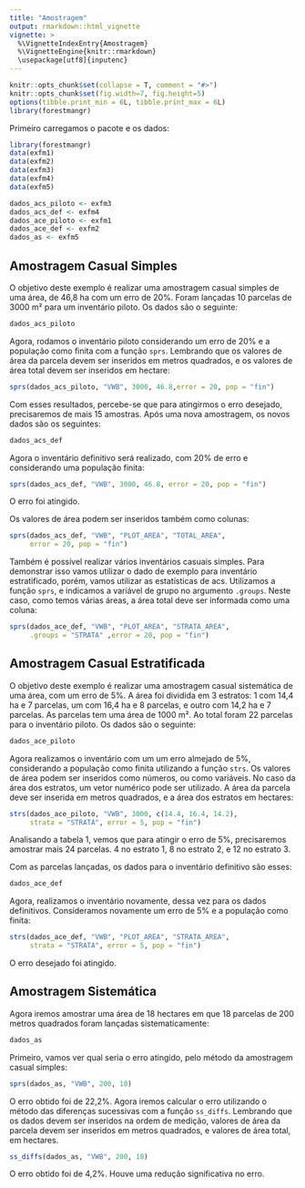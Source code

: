 ```yaml
---
title: "Amostragem"
output: rmarkdown::html_vignette
vignette: >
  %\VignetteIndexEntry{Amostragem}
  %\VignetteEngine{knitr::rmarkdown}
  \usepackage[utf8]{inputenc}
---
```

  
```r
knitr::opts_chunk$set(collapse = T, comment = "#>")
knitr::opts_chunk$set(fig.width=7, fig.height=5)
options(tibble.print_min = 6L, tibble.print_max = 6L)
library(forestmangr)
```

Primeiro carregamos o pacote e os dados:
```r
library(forestmangr)
data(exfm1)
data(exfm2)
data(exfm3)
data(exfm4)
data(exfm5)

dados_acs_piloto <- exfm3
dados_acs_def <- exfm4
dados_ace_piloto <- exfm1
dados_ace_def <- exfm2
dados_as <- exfm5

```

## Amostragem Casual Simples

O objetivo deste exemplo é realizar uma amostragem casual simples de uma área, de 46,8 ha com um erro de 20%. Foram lançadas 10 parcelas de 3000 m² para um inventário piloto. Os dados são o seguinte:
```r
dados_acs_piloto
```

Agora, rodamos o inventário piloto considerando um erro de 20% e a população como finita com a função `sprs`. Lembrando que os valores de área da parcela devem ser inseridos em metros quadrados, e os valores de área total devem ser inseridos em hectare:
```r
sprs(dados_acs_piloto, "VWB", 3000, 46.8,error = 20, pop = "fin")
```

Com esses resultados, percebe-se que para atingirmos o erro desejado, precisaremos de mais 15 amostras. Após uma nova amostragem, os novos dados são os seguintes:
```r
dados_acs_def
```

Agora o inventário definitivo será realizado, com 20% de erro e considerando uma população finita:
```r
sprs(dados_acs_def, "VWB", 3000, 46.8, error = 20, pop = "fin")
```

O erro foi atingido.

Os valores de área podem ser inseridos também como colunas:
```r
sprs(dados_acs_def, "VWB", "PLOT_AREA", "TOTAL_AREA", 
     error = 20, pop = "fin")
```

Também é possível realizar vários inventários casuais simples. Para demonstrar isso vamos utilizar o dado de exemplo para inventário estratificado, porém, vamos utilizar as estatísticas de acs. Utilizamos a função `sprs`, e indicamos a variável de grupo no argumento `.groups`. Neste caso, como temos várias áreas, a área total deve ser informada como uma coluna:
```r
sprs(dados_ace_def, "VWB", "PLOT_AREA", "STRATA_AREA",
     .groups = "STRATA" ,error = 20, pop = "fin")

```

## Amostragem Casual Estratificada

O objetivo deste exemplo é realizar uma amostragem casual sistemática de uma área, com um erro de 5%. A área foi dividida em 3 estratos: 1 com 14,4 ha e 7 parcelas, um com 16,4 ha e 8 parcelas, e outro com 14,2 ha e 7 parcelas. As parcelas tem uma área de 1000 m². Ao total foram 22 parcelas para o inventário piloto. Os dados são o seguinte:
```r
dados_ace_piloto
```

Agora realizamos o inventário com um um erro almejado de 5%, considerando a população como finita utilizando a função `strs`. Os valores de área podem ser inseridos como números, ou como variáveis. No caso da área dos estratos, um vetor numérico pode ser utilizado. A área da parcela deve ser inserida em metros quadrados, e a área dos estratos em hectares:
```r
strs(dados_ace_piloto, "VWB", 3000, c(14.4, 16.4, 14.2), 
     strata = "STRATA", error = 5, pop = "fin")
```

Analisando a tabela 1, vemos que para atingir o erro de 5%, precisaremos amostrar mais 24 parcelas. 4 no estrato 1, 8 no estrato 2, e 12 no estrato 3.

Com as parcelas lançadas, os dados para o inventário definitivo são esses:
```r
dados_ace_def
```

Agora, realizamos o inventário novamente, dessa vez para os dados definitivos. Consideramos novamente um erro de 5% e a população como finita:
```r
strs(dados_ace_def, "VWB", "PLOT_AREA", "STRATA_AREA", 
     strata = "STRATA", error = 5, pop = "fin")
```

O erro desejado foi atingido.

## Amostragem Sistemática

Agora iremos amostrar uma área de 18 hectares em que 18 parcelas de 200 metros quadrados foram lançadas sistematicamente:
```r
dados_as
```

Primeiro, vamos ver qual seria o erro atingido, pelo método da amostragem casual simples:
```r
sprs(dados_as, "VWB", 200, 18)
```

O erro obtido foi de 22,2%. Agora iremos calcular o erro utilizando o método das diferenças sucessivas com a função `ss_diffs`. Lembrando que os dados devem ser inseridos na ordem de medição, valores de área da parcela devem ser inseridos em metros quadrados, e valores de área total, em hectares.
```r
ss_diffs(dados_as, "VWB", 200, 18)
```
O erro obtido foi de 4,2%. Houve uma redução significativa no erro.